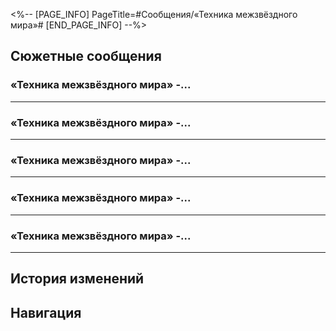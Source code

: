 <%-- [PAGE_INFO]
PageTitle=#Сообщения/«Техника межзвёздного мира»#
[END_PAGE_INFO] --%>
{{Сообщение Инфобокс
|id          = 49
|Изображение = НИП «Техника межзвёздного мира» Иконка.png
|Тип         = НИП
|Отправитель = «Техника межзвёздного мира»
|ПодписьСоо  = Большая акция середины года. Доступны купоны.
|Фракция     = Другие
}}

==Сюжетные сообщения==
===«Техника межзвёздного мира» -...===
{{Сообщения
|условие_получения = 
|текст =
:'''«Техника межзвёздного мира»:''' «Техника межзвёздного мира» - до большой распродажи этой янтарной эры осталось всего три года! Теперь доступны ограниченные купоны, каждый из которых стоит 200 кредитов! Умный туалет для кемпинга на открытом воздухе и использования в условиях бездорожья теперь продаётся по низкой цене в 25 000 000 кредитов!
:'''«Техника межзвёздного мира»:''' «Техника межзвёздного мира» - Благодаря сбережениям по купонам боевая гуманоидная микроволновая печь обойдётся всего в 32 999 999 кредитов! Также доступны купоны на 25 кредитов, которые подойдут для всего ассортимента интернет-магазина!
:{Выбор} Опять спам...
::'''(Первопроходец):''' Так и {{MC|ж=знала|м=знал}}.
::'''(Первопроходец):''' Опять этот спам! Им больше заняться нечем?
:{Выбор} Как сделать заказ?
::'''(Первопроходец):''' Интересно.
::'''(Первопроходец):''' Где можно заказать?
:'''«Техника межзвёздного мира»:''' ?
:'''«Техника межзвёздного мира»:''' ???
:{Выбор} Почему вы отправляете только знаки вопроса?
::'''(Первопроходец):''' ?
::'''(Первопроходец):''' Скажите что-нибудь. Хватит слать знаки вопроса.
:{Выбор} Скиньте ссылку?
::'''(Первопроходец):''' ?
::'''(Первопроходец):''' Так где я могу заказать?
::'''(Первопроходец):''' Скиньте ссылку, спасибо
:'''«Техника межзвёздного мира»:''' Постойте. Я так давно ни с кем не говорил. Я всё ещё в шоке.
:'''«Техника межзвёздного мира»:''' Вы правда с Ярило-VI? Как вы ещё живы?
:{Выбор} Кто ты?
::'''(Первопроходец):''' Погоди, ты кто? Откуда у тебя мой номер?
:{Выбор} Объяснить собеседнику ситуацию.
::'''(Первопроходец):''' Я расследую неопознанный сигнал и каким-то образом {{MC|ж=связалась|м=связался}} с тобой.
::'''(Первопроходец):''' Так кто ты?
:'''«Техника межзвёздного мира»:''' Ха-ха-ха, я продавец в «Технике межзвёздного мира».<br />Я 56-й офицер связи, назначенный на Ярило-VI, и моя работа - наблюдать за этой планетой и распространять на ней рекламу.
:'''«Техника межзвёздного мира»:''' Но за 78 лет, прошедших с тех пор, как я был назначен на этот пост, я ни разу не получил ни одного ответа.<br />Я думал, что вы все вымерли из-за метели, лол.
:'''«Техника межзвёздного мира»:''' Но раз уж судьба свела нас вместе, не хотите приобрести какую-нибудь бытовую технику? Мы сейчас проводим распродажу и вернём 50 кредитов за каждые потраченные 50 000. Это хорошая сделка!
:{Выбор} Не, много дел.
::'''(Первопроходец):''' Не, у меня много дел.
::'''(Первопроходец):''' Нет, прости.
::'''«Техника межзвёздного мира»:''' Ну и ладно. Если что-нибудь понадобится, просто дайте знать!
:{Выбор} Отправь ссылку...
::'''(Первопроходец):''' Отправь ссылку...
::'''«Техника межзвёздного мира»:''' Конечно! Минутку!
::{{Диалог|Предупреждение}} «Техника межзвёздного мира» не в сети
::{Выбор} Ты куда?
:::'''(Первопроходец):''' ???
:::'''(Первопроходец):''' А ссылка?
::{Выбор} Это развод, что ли?
:::'''(Первопроходец):''' ???
:::'''(Первопроходец):''' Ты разводишь покупателей?
}}
----

===«Техника межзвёздного мира» -...===
{{Сообщения
|условие_получения = 
|текст =
:'''«Техника межзвёздного мира»:''' «Техника межзвёздного мира» - У вас есть 88 неиспользованных бесплатных кредитов, которые можно использовать для покупки любого продукта на официальном сайте «Техники межзвёздного мира» (примечание: некоторые товары со скидкой не включены в акцию)! Вы можете использовать столько бесплатных кредитов, сколько захотите. Чем больше вы покупаете, тем на большее можете претендовать!
:'''«Техника межзвёздного мира»:''' Дорогой покупатель, вы ещё здесь?
:'''«Техника межзвёздного мира»:''' Простите, что так внезапно, но у меня есть вопрос.
:{Выбор} Чего?
::'''(Первопроходец):''' Чего?
:{Выбор} Ничего не покупаю, спасибо.
::'''(Первопроходец):''' Мне ничего не нужно, спасибо.
:{Выбор} Нашёл ссылку?
::'''(Первопроходец):''' Наконец ссылку пришлёшь?
::'''«Техника межзвёздного мира»:''' Нет-нет. Я всё ещё работаю над этим, надеюсь, вы поймёте.
:'''«Техника межзвёздного мира»:''' Я доложил начальству о ситуации на Ярило-VI, и теперь они велят мне отправить им полный отчёт с кратким изложением произошедшего.
:'''«Техника межзвёздного мира»:''' Не могли бы вы, пожалуйста, подробно описать, что произошло на планете с тех пор, как 700 лет назад началась Вечная мерзлота?<br />Когда у вас будет свободное время, никакой спешки.
:{Выбор} Ничего не знаю.
::'''(Первопроходец):''' Я не {{MC|м=местный|ж=местная}}... Откуда мне это знать?
::'''«Техника межзвёздного мира»:''' Э...
::'''«Техника межзвёздного мира»:''' А вы могли бы спросить местных? Пожалуйста!
:{Выбор} Я могу спросить.
::'''(Первопроходец):''' Я поспрашиваю.
::'''«Техника межзвёздного мира»:''' Отлично! Большое спасибо!
:'''«Техника межзвёздного мира»:''' В качестве благодарности я попрошу для вас скидочный купон! До встречи.
:{{Диалог|Предупреждение}} «Техника межзвёздного мира» не в сети
}}
----

===«Техника межзвёздного мира» -...===
{{Сообщения
|условие_получения = 
|текст =
:'''«Техника межзвёздного мира»:''' «Техника межзвёздного мира» - Звезда магазина возвращается на ограниченное время!<br />С 10-кредитным купоном сэкономьте деньги на горячих распродажах 500 портативных семейных мини-средств для очищения лица с нано-шлифовкой, выпущенных ограниченным тиражом!<br />Для получения дополнительной информации, пожалуйста, посетите официальный веб-сайт «Техники межзвёздного мира»!
:'''«Техника межзвёздного мира»:''' Здравствуйте, вы здесь?
:'''«Техника межзвёздного мира»:''' Это снова я.
:{Выбор} Что такое?
::'''(Первопроходец):''' Что в этот раз?
:{Выбор} Мне ничего не нужно, спасибо.
::'''(Первопроходец):''' Я не хочу ничего покупать.
:{Выбор} Нашёл ссылку?
::'''(Первопроходец):''' Подходящий момент, чтобы прислать мне ссылку.
::'''«Техника межзвёздного мира»:''' Прошу прощения, наш сайт слишком сложный, мне нужно больше времени.
:'''«Техника межзвёздного мира»:''' Я хотел узнать насчёт своей просьбы.
:{Выбор} Я только {{MC|ж=приступила|м=приступил}}.
::'''(Первопроходец):''' Мне нужно больше времени. Я {{MC|ж=попросила|м=попросил}} друга помочь.
:{Выбор} Прошло мало времени.
::'''(Первопроходец):''' Времени прошло совсем мало, не торопи меня.
:'''«Техника межзвёздного мира»:''' О.
:'''«Техника межзвёздного мира»:''' Ладно.
:'''«Техника межзвёздного мира»:''' Хорошо, буду ждать. Спасибо, дорогой покупатель.
}}
----

===«Техника межзвёздного мира» -...===
{{Сообщения
|условие_получения = 
|текст =
:'''«Техника межзвёздного мира»:''' «Техника межзвёздного мира» - Новинка на этой неделе! Товары большой ценности ждут вашего ознакомления!<br />Рекомендуется за отличную стоимость: сэкономьте 200 кредитов на инвалидной коляске с автоматическим переключением передач на базе искусственного интеллекта по низкой цене всего 45 499 800 кредитов!<br />Горячая сделка: цена на бытовую фритюрницу на атомной энергии снижена до 1 199 999 кредитов только на ограниченное время!<br />Для получения более выгодных предложений, пожалуйста, перейдите по этой ссылке: <u>нажмите здесь</u>
:'''«Техника межзвёздного мира»:''' Дорогой покупатель, прошу прощения. Я не могу контролировать рекламную рассылку.
:'''«Техника межзвёздного мира»:''' Здравствуйте, вы здесь?
:'''«Техника межзвёздного мира»:''' Прошу прощения за беспокойство. Я хотел узнать, как там дела с моей просьбой.
:{Выбор} Хватит спрашивать, я работаю над этим.
::'''(Первопроходец):''' Я уже работаю над этим... Дай мне сначала собрать информацию.
::'''«Техника межзвёздного мира»:''' Простите, простите. Буду ждать.
:{Выбор} С меня хватит!
::'''(Первопроходец):''' С меня хватит! Прояви терпение!
::'''«Техника межзвёздного мира»:''' Прошу прощения. Я просто хотел узнать, как обстоят дела.
::'''«Техника межзвёздного мира»:''' Я буду ждать и больше не побеспокою вас. Не торопитесь.
:{Выбор} Наконец-то ссылка...
::'''(Первопроходец):''' Смотрю, ты ссылочку прислал наконец-то...
::'''(Первопроходец):''' Я ищу необходимую тебе информацию. Отправлю сразу, как найду.
::'''«Техника межзвёздного мира»:''' Ха-ха-ха, вы так{{MC|м=ой смешной|ж=ая смешная}}.
::'''«Техника межзвёздного мира»:''' Пожалуйста, поторопитесь. Начальство уже требует от меня отчёт.<br />Не буду больше беспокоить.
}}
----

===«Техника межзвёздного мира» -...===
{{Сообщения
|условие_получения = 
|текст =
:'''«Техника межзвёздного мира»:''' «Техника межзвёздного мира» - Совершенно новое обновление преимуществ членства! Горячие распродажи идут прямо сейчас! Огромная экономия, скидки только для участников, а также множество купонов и бесплатных кредитов!<br />Напишите в ответ «Выгода», чтобы мгновенно забронировать дополнительные услуги и получить виртуальную плюшевую игрушку талисмана «Техники межзвёздного мира»!
:'''«Техника межзвёздного мира»:''' Простите, прошу прощения.
:'''«Техника межзвёздного мира»:''' Я не собираюсь ничего спрашивать. Не торопитесь.
:{Выбор} Как раз вовремя.
::'''(Первопроходец):''' Как раз вовремя. Я {{MC|ж=закончила|м=закончил}} разбирать информацию.
:{Выбор} Можно тебя заблокировать?
::'''(Первопроходец):''' Можно тебя заблокировать?..
::'''«Техника межзвёздного мира»:''' Пожалуйста, не надо! Вы нужны мне для отчёта!
::'''(Первопроходец):''' Ладно, я {{MC|ж=закончила|м=закончил}} разбирать информацию.
:{Выбор} Выгода.
::'''(Первопроходец):''' Выгода.
::'''«Техника межзвёздного мира»:''' Кхм, вы не можете разместить заказ, не используя кавычки.
::'''(Первопроходец):''' Шучу. Я {{MC|ж=закончила|м=закончил}} разбирать информацию.
:{{Диалог|Предупреждение}} Файл «Хроники Белобога: до Вечной мерзлоты» отправлен
:{{Диалог|Предупреждение}} Файл «Хроники Белобога: до Вечной мерзлоты» получен
:'''«Техника межзвёздного мира»:''' !!!
:'''«Техника межзвёздного мира»:''' Огромное спасибо!
:'''«Техника межзвёздного мира»:''' Теперь я могу написать отчёт. Прошу прощения, что беспокоил вас!
:{Выбор} Ничего страшного.
::'''(Первопроходец):''' Ничего страшного, я тоже {{MC|ж=узнала|м=узнал}} много нового.
::'''«Техника межзвёздного мира»:''' Ха-ха-ха, вы так добры!
:{Выбор} Притворюсь, будто этого никогда не было.
::'''(Первопроходец):''' Прощу тебя на этот раз.
::'''(Первопроходец):''' ...Шучу. Надеюсь, я не {{MC|ж=обидела|м=обидел}} тебя.
::'''«Техника межзвёздного мира»:''' Ха-ха, конечно, нет!
:'''«Техника межзвёздного мира»:''' Поскольку вы оказали такую большую помощь, я рекомендую вам ознакомиться с нашим новейшим предложением: изготовленный на заказ «Малыш Ричи» премиум-класса, версия 17.93, коллекционное издание серии «Ричард», лучший поисковик объектов для дома в этом году!<br />Этот поисковик может легко найти предметы, которые вы потеряли, основываясь на ваших мыслях, и вы даже можете получить совместимое зарядное устройство совершенно бесплатно, если сделаете предварительный заказ сейчас и оплатите полную стоимость!
:{Выбор} У меня уже есть.
:'''(Первопроходец):''' У меня уже есть.
:'''«Техника межзвёздного мира»:''' А? Правда?
:'''«Техника межзвёздного мира»:''' Тогда как насчёт целого набора высокочастотных термодинамических кухонных ножей? Если вы их возьмёте, я предоставлю вам дополнительную скидку 10%, которую можно использовать вместе с купонами. Это будет отличная сделка!
:'''(Первопроходец):''' Постой, давай обсудим поисковик объектов для дома.<br />Свой я {{MC|м=нашёл|ж=нашла}} случайно, и там написано, что его можно вернуть в магазин для починки. Как это сделать?
:'''«Техника межзвёздного мира»:''' Мы не оказываем техническое обслуживание этого продукта, но раз вы нашли его случайно, то это должно быть чьей-то потерянной посылкой. Я сейчас посмотрю.
:'''«Техника межзвёздного мира»:''' Нашёл. Доставка на космическую станцию «Герта». Возможно, вы можете связаться с получателем лично.
:{Выбор} Отлично, спасибо.
::'''(Первопроходец):''' Спасибо, я поищу.
::'''«Техника межзвёздного мира»:''' Ха-ха, я просто делаю, что могу.
:{Выбор} Я живу на станции «Герта»!
::'''(Первопроходец):''' Правда? Я оттуда родом.
::'''«Техника межзвёздного мира»:''' Ха-ха-ха, вы {{MC|м=такой забавный|ж=такая забавная}}.
:'''«Техника межзвёздного мира»:''' О, и раз уж мы здесь, позвольте мне порекомендовать вам полностью автоматическую подушку с эффектом памяти для шеи, изготовленную из натурального вонвакского каучука.<br />Эта подушка - самый продаваемый продукт в нашей коллекции умных постельных принадлежностей. Если вы сделаете заказ сейчас, я могу дать вам купон на 300 кредитов для дополнительной скидки. Это очень выгодная сделка!
:{Выбор} Не сейчас. Пока.
::'''(Первопроходец):''' Не сейчас. Пока.
::'''«Техника межзвёздного мира»:''' Хорошо! Если что-нибудь понадобится, просто свяжитесь со мной. Я отвечу немедленно, 24/7.
:{Выбор} (Заблокировать)
::'''(Первопроходец):''' Я больше не буду это терпеть, добро пожаловать в чёрный список.
::{{Диалог|Предупреждение}} Вы больше не будете получать сообщения от «Техники межзвёздного мира»
}}
----

==История изменений==
{{История изменений|2.7}}

==Навигация==
{{Сообщения Навбокс}}